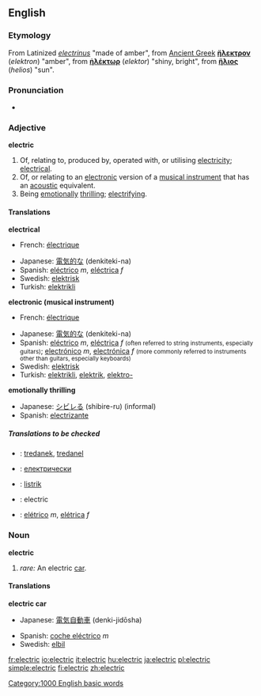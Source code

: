 ==English==

===Etymology===
From Latinized {{Gr.}} ''[[electrinus]]'' "made of amber", from [[Ancient Greek]]  '''[[ἤλεκτρον]]''' (''elektron'') "amber", from '''[[ἠλέκτωρ]]''' (''elektor'') "shiny, bright", from '''[[ἥλιος]]''' (''helios'') "sun".

===Pronunciation===
*{{audio|en-us-electric.ogg|Audio (US)}}

===Adjective===
'''electric'''

# Of, relating to, produced by, operated with, or utilising [[electricity]]; [[electrical]].
# Of, or relating to an [[electronic]] version of a [[musical instrument]] that has an [[acoustic]] equivalent.
# Being [[emotionally]] [[thrilling]]; [[electrifying]].

====Translations====
'''electrical'''
{{top}}
*French: [[électrique]]
{{mid}}
*Japanese: [[電気的な]] (denkiteki-na)
*Spanish: [[eléctrico]] ''m'', [[eléctrica]] ''f''
*Swedish: [[elektrisk]]
*Turkish: [[elektrikli]]
{{bottom}}

'''electronic (musical instrument)'''
{{top}}
*French: [[électrique]]
{{mid}}
*Japanese: [[電気的な]] (denkiteki-na)
*Spanish: [[eléctrico]] ''m'', [[eléctrica]] ''f'' <small>(often referred to string instruments, especially guitars)</small>; [[electrónico]] ''m'', [[electrónica]] ''f'' <small>(more commonly referred to instruments other than guitars, especially keyboards)</small>
*Swedish: [[elektrisk]]
*Turkish: [[elektrikli]], [[elektrik]], [[elektro-]]
{{bottom}}

'''emotionally thrilling'''
{{top}}
{{mid}}
*Japanese: [[シビレる]] (shibire-ru) (informal)
*Spanish: [[electrizante]]
{{bottom}}

=====Translations to be checked=====
{{rfc-trans}}
{{checktrans}}
*{{ttbc|Breton}}: [[tredanek]], [[tredanel]]
*{{ttbc|Bulgarian}}: [[електрически]]
*{{ttbc|Indonesian}}: [[listrik]]
*{{ttbc|Interlingua}}: electric
*{{ttbc|Portuguese}}: [[elétrico]] ''m'', [[elétrica]] ''f''

===Noun===
'''electric'''

# ''rare:'' An electric [[car]].

====Translations====
'''electric car'''
{{top}}
*Japanese: [[電気自動車]] (denki-jidōsha)
{{mid}}
*Spanish: [[coche eléctrico]] ''m''
*Swedish: [[elbil]]
{{bottom}}
[[Category:1000 English basic words]]

[[fr:electric]]
[[io:electric]]
[[it:electric]]
[[hu:electric]]
[[ja:electric]]
[[pl:electric]]
[[simple:electric]]
[[fi:electric]]
[[zh:electric]]